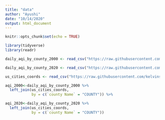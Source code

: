 ```yaml
---
title: "data"
author: "Ayushi"
date: "10/14/2020"
output: html_document
---
```


```r
knitr::opts_chunk$set(echo = TRUE)
```

```r
library(tidyverse)
library(readr)
```

```r
daily_aqi_by_county_2000 <- read_csv("https://raw.githubusercontent.com/ayushi98/DS-project/main/daily_aqi_by_county_2000.csv")

daily_aqi_by_county_2020 <- read_csv("https://raw.githubusercontent.com/ayushi98/DS-project/main/daily_aqi_by_county_2020.csv")

us_cities_coords <- read_csv("https://raw.githubusercontent.com/kelvins/US-Cities-Database/main/csv/us_cities.csv")
```

```r
aqi_2000<-daily_aqi_by_county_2000 %>% 
  left_join(us_cities_coords,
            by = c(`county Name` = "COUNTY")) %>% 

aqi_2020<-daily_aqi_by_county_2020 %>% 
  left_join(us_cities_coords,
            by = c(`county Name` = "COUNTY"))
```


